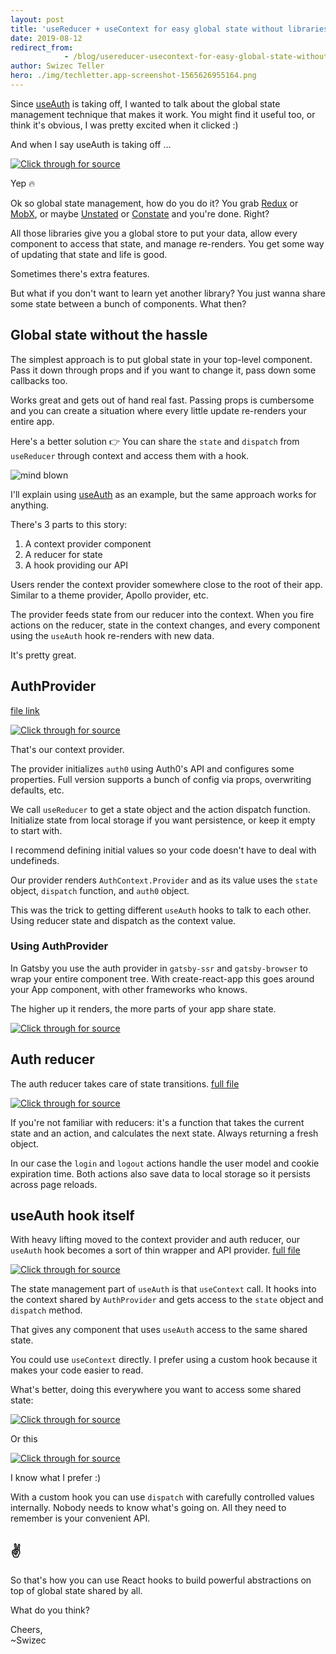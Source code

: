 ```yaml
---
layout: post
title: 'useReducer + useContext for easy global state without libraries'
date: 2019-08-12
redirect_from: 
            - /blog/usereducer-usecontext-for-easy-global-state-without-libraries/swizec/9182
author: Swizec Teller
hero: ./img/techletter.app-screenshot-1565626955164.png
---
```

Since [useAuth](https://github.com/Swizec/useAuth) is taking off, I wanted to talk about the global state management technique that makes it work. You might find it useful too, or think it's obvious, I was pretty excited when it clicked :)





And when I say useAuth is taking off ...





[![Click through for source](./img/techletter.app-screenshot-1565626955164.png)](https://twitter.com/Swizec/status/1160070774448726016)





Yep 🔥



Ok so global state management, how do you do it? You grab [Redux](https://github.com/reduxjs/redux) or [MobX](https://github.com/mobxjs/mobx), or maybe [Unstated](https://github.com/jamiebuilds/unstated) or [Constate](https://github.com/diegohaz/constate) and you're done. Right?



All those libraries give you a global store to put your data, allow every component to access that state, and manage re-renders. You get some way of updating that state and life is good.



Sometimes there's extra features.



But what if you don't want to learn yet another library? You just wanna share some state between a bunch of components. What then?



## Global state without the hassle



The simplest approach is to put global state in your top-level component. Pass it down through props and if you want to change it, pass down some callbacks too.



Works great and gets out of hand real fast. Passing props is cumbersome and you can create a situation where every little update re-renders your entire app.



Here's a better solution 👉 You can share the `state` and `dispatch` from `useReducer` through context and access them with a hook.



![mind blown](./img/ChfELcI.gif)



I'll explain using [useAuth](https://github.com/Swizec/useAuth) as an example, but the same approach works for anything.



There's 3 parts to this story:



1. A context provider component
2. A reducer for state
3. A hook providing our API



Users render the context provider somewhere close to the root of their app. Similar to a theme provider, Apollo provider, etc.



The provider feeds state from our reducer into the context. When you fire actions on the reducer, state in the context changes, and every component using the `useAuth` hook re-renders with new data.



It's pretty great.



## AuthProvider



[file link](https://github.com/Swizec/useAuth/blob/master/src/AuthProvider.js)



[![Click through for source](./img/techletter.app-screenshot-1565626956122.png)](https://carbon.now.sh/?bg=rgba(255,255,255,1)&t=seti&l=javascript&ds=true&wc=true&wa=true&pv=48px&ph=32px&ln=false&code=%2F%2F%20src%2FAuthProvider.js%0A%0Aconst%20AuthContext%20%3D%20React.createContext(null)%0A%0Aexport%20const%20AuthProvider%20%3D%20(%7B%20children%20%7D)%20%3D%3E%20%7B%0A%20%20const%20auth0%20%3D%20new%20Auth0.WebAuth(%7B%0A%20%20%20%20%2F%2F%20initialization%20stuff%0A%20%20%7D)%0A%0A%20%20const%20%5Bstate%2C%20dispatch%5D%20%3D%20useReducer(authReducer%2C%20%7B%0A%20%20%20%20%2F%2F%20initial%20state%0A%20%20%7D)%0A%0A%20%20return%20(%0A%20%20%20%20%3CAuthContext.Provider%20value%3D%7B%5Bstate%2C%20dispatch%2C%20auth0%5D%7D%3E%0A%20%20%20%20%20%20%7Bchildren%7D%0A%20%20%20%20%3C%2FAuthContext.Provider%3E%0A%20%20)%0A%7D)



That's our context provider.



The provider initializes `auth0` using Auth0's API and configures some properties. Full version supports a bunch of config via props, overwriting defaults, etc.



We call `useReducer` to get a state object and the action dispatch function. Initialize state from local storage if you want persistence, or keep it empty to start with.



I recommend defining initial values so your code doesn't have to deal with undefineds.



Our provider renders `AuthContext.Provider` and as its value uses the `state` object, `dispatch` function, and `auth0` object.



This was the trick to getting different `useAuth` hooks to talk to each other. Using reducer state and dispatch as the context value.



### Using AuthProvider



In Gatsby you use the auth provider in `gatsby-ssr` and `gatsby-browser` to wrap your entire component tree. With create-react-app this goes around your App component, with other frameworks who knows.



The higher up it renders, the more parts of your app share state.



[![Click through for source](./img/techletter.app-screenshot-1565626955924.png)](https://carbon.now.sh/?bg=rgba(255,255,255,1)&t=seti&l=javascript&ds=true&wc=true&wa=true&pv=48px&ph=32px&ln=false&code=%2F%2F%20frontend%2Fgatsby-ssr%0A%2F%2F%20frontend%2Fgatsby-browser%0A%0Aexport%20const%20wrapRootElement%20%3D%20(%7B%20element%20%7D)%20%3D%3E%20(%0A%20%20%3CAuthProvider%3E%7Belement%7D%3C%2FAuthProvider%3E%0A))



## Auth reducer



The auth reducer takes care of state transitions. [full file](https://github.com/Swizec/useAuth/blob/master/src/authReducer.js)



[![Click through for source](./img/techletter.app-screenshot-1565626956251.png)](https://carbon.now.sh/?bg=rgba(255,255,255,1)&t=seti&l=javascript&ds=true&wc=true&wa=true&pv=48px&ph=32px&ln=false&code=%2F%2F%20frontend%2Fsrc%2Fauth.js%0A%0Afunction%20authReducer(state%2C%20action)%20%7B%0A%20%20switch%20(action.type)%20%7B%0A%20%20%20%20case%20%22login%22%3A%0A%20%20%20%20%20%20const%20%7B%20authResult%2C%20user%20%7D%20%3D%20action%0A%20%20%20%20%20%20const%20expiresAt%20%3D%20authResult.expiresIn%20*%201000%20%2B%20new%20Date().getTime()%0A%0A%20%20%20%20%20%20localStorage.setItem(%22expires_at%22%2C%20JSON.stringify(expiresAt))%0A%20%20%20%20%20%20localStorage.setItem(%22user%22%2C%20JSON.stringify(user))%0A%0A%20%20%20%20%20%20return%20%7B%20user%2C%20expiresAt%20%7D%0A%20%20%20%20case%20%22logout%22%3A%0A%20%20%20%20%20%20localStorage.removeItem(%22expires_at%22)%0A%20%20%20%20%20%20localStorage.removeItem(%22user%22)%0A%0A%20%20%20%20%20%20return%20%7B%20user%3A%20%7B%7D%2C%20expiresAt%3A%20null%20%7D%0A%20%20%20%20default%3A%0A%20%20%20%20%20%20return%20state%0A%20%20%7D%0A%7D)



If you're not familiar with reducers: it's a function that takes the current state and an action, and calculates the next state. Always returning a fresh object.



In our case the `login` and `logout` actions handle the user model and cookie expiration time. Both actions also save data to local storage so it persists across page reloads.



## useAuth hook itself



With heavy lifting moved to the context provider and auth reducer, our `useAuth` hook becomes a sort of thin wrapper and API provider. [full file](https://github.com/Swizec/useAuth/blob/master/src/useAuth.js)



[![Click through for source](./img/techletter.app-screenshot-1565626956395.png)](https://carbon.now.sh/?bg=rgba(255,255,255,1)&t=seti&l=javascript&ds=true&wc=true&wa=true&pv=48px&ph=32px&ln=false&code=%2F%2F%20src%2FuseAuth.js%0A%0Aexport%20const%20useAuth%20%3D%20()%20%3D%3E%20%7B%0A%20%20%20%20%2F%2F%20this%20is%20the%20state%20stuff%0A%20%20%20%20const%20%7B%20state%2C%20dispatch%2C%20auth0%20%7D%20%3D%20useContext(%0A%20%20%20%20%20%20%20%20AuthContext%0A%20%20%20%20)%3B%0A%0A%20%20%20%20const%20login%20%3D%20()%20%3D%3E%20%7B%0A%20%20%20%20%20%20%20%20auth0.authorize()%3B%0A%20%20%20%20%7D%3B%0A%0A%20%20%20%20const%20logout%20%3D%20()%20%3D%3E%20%7B%0A%20%20%20%20%20%20%20%20auth0.logout(%7B%0A%20%20%20%20%20%20%20%20%20%20%20%20returnTo%3A%20callback_domain%0A%20%20%20%20%20%20%20%20%7D)%3B%0A%20%20%20%20%20%20%20%20dispatch(%7B%0A%20%20%20%20%20%20%20%20%20%20%20%20type%3A%20%22logout%22%0A%20%20%20%20%20%20%20%20%7D)%3B%0A%0A%20%20%20%20%20%20%20%20%2F%2F%20Return%20to%20the%20homepage%20after%20logout.%0A%20%20%20%20%20%20%20%20navigate(%22%2F%22)%3B%0A%20%20%20%20%7D%3B%0A%0A%20%20%20%2F%2F%20...%0A%0A%20%20%20%20const%20isAuthenticated%20%3D%20()%20%3D%3E%20%7B%0A%20%20%20%20%20%20%20%20return%20state.expiresAt%20%26%26%20new%20Date().getTime()%20%3C%20state.expiresAt%3B%0A%20%20%20%20%7D%3B%0A%0A%20%20%20%20return%20%7B%0A%20%20%20%20%20%20%20%20isAuthenticated%2C%0A%20%20%20%20%20%20%20%20user%3A%20state.user%2C%0A%20%20%20%20%20%20%20%20userId%3A%20state.user%20%3F%20state.user.sub%20%3A%20null%2C%0A%20%20%20%20%20%20%20%20login%2C%0A%20%20%20%20%20%20%20%20logout%2C%0A%20%20%20%20%20%20%20%20handleAuthentication%0A%20%20%20%20%7D%3B%0A%7D%3B)



The state management part of `useAuth` is that `useContext` call. It hooks into the context shared by `AuthProvider` and gets access to the `state` object and `dispatch` method.



That gives any component that uses `useAuth` access to the same shared state.



You could use `useContext` directly. I prefer using a custom hook because it makes your code easier to read.



What's better, doing this everywhere you want to access some shared state:



[![Click through for source](./img/techletter.app-screenshot-1565626956742.png)](https://carbon.now.sh/?bg=rgba(255,255,255,1)&t=seti&l=javascript&ds=true&wc=true&wa=true&pv=48px&ph=32px&ln=false&code=\import%20SomeContext%20from%20'...'%0A%0Aconst%20MyThing%20%3D%20()%20%3D%3E%20%7B%0A%09const%20%5Bstate%2C%20dispatch%5D%20%3D%20useContext(SomeContext)%0A%0A%09%2F%2F%20...%0A%7D)



Or this



[![Click through for source](./img/techletter.app-screenshot-1565626956228.png)](https://carbon.now.sh/?bg=rgba(255,255,255,1)&t=seti&l=javascript&ds=true&wc=true&wa=true&pv=48px&ph=32px&ln=false&code=\import%20useMyContext%0A%0Aconst%20MyThing%20%3D%20()%20%3D%3E%20%7B%0A%09const%20%7B%20doTheThing%20%7D%20%3D%20useMyContext()%0A%7D)



I know what I prefer :)



With a custom hook you can use `dispatch` with carefully controlled values internally. Nobody needs to know what's going on. All they need to remember is your convenient API.



## ✌️



So that's how you can use React hooks to build powerful abstractions on top of global state shared by all.



What do you think?



Cheers,  
~Swizec